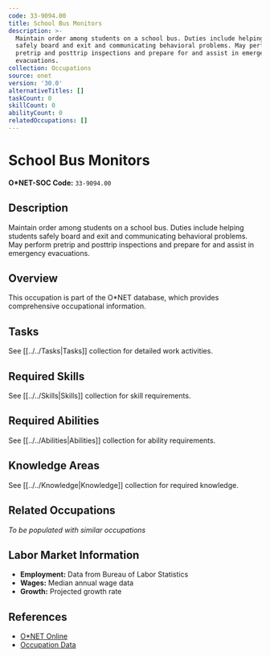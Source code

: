 ```yaml
---
code: 33-9094.00
title: School Bus Monitors
description: >-
  Maintain order among students on a school bus. Duties include helping students
  safely board and exit and communicating behavioral problems. May perform
  pretrip and posttrip inspections and prepare for and assist in emergency
  evacuations.
collection: Occupations
source: onet
version: '30.0'
alternativeTitles: []
taskCount: 0
skillCount: 0
abilityCount: 0
relatedOccupations: []
---
```

# School Bus Monitors

**O*NET-SOC Code:** `33-9094.00`

## Description

Maintain order among students on a school bus. Duties include helping students safely board and exit and communicating behavioral problems. May perform pretrip and posttrip inspections and prepare for and assist in emergency evacuations.

## Overview

This occupation is part of the O*NET database, which provides comprehensive occupational information.

## Tasks

See [[../../Tasks|Tasks]] collection for detailed work activities.

## Required Skills

See [[../../Skills|Skills]] collection for skill requirements.

## Required Abilities

See [[../../Abilities|Abilities]] collection for ability requirements.

## Knowledge Areas

See [[../../Knowledge|Knowledge]] collection for required knowledge.

## Related Occupations

*To be populated with similar occupations*

## Labor Market Information

- **Employment:** Data from Bureau of Labor Statistics
- **Wages:** Median annual wage data
- **Growth:** Projected growth rate

## References

- [O*NET Online](https://www.onetonline.org/link/summary/33-9094.00)
- [Occupation Data](https://www.onetcenter.org/)
